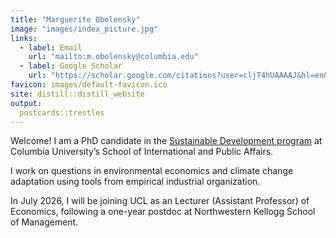 ```yaml
---
title: "Marguerite Obolensky"
image: "images/index_picture.jpg"
links:
  - label: Email
    url: "mailto:m.obolensky@columbia.edu"
  - label: Google Scholar
    url: "https://scholar.google.com/citations?user=cljT4hUAAAAJ&hl=en&oi=ao"
favicon: images/default-favicon.ico
site: distill::distill_website
output: 
  postcards::trestles
---
```


Welcome! I am a PhD candidate in the [Sustainable Development program](https://www.sipa.columbia.edu/academics/programs/phd-sustainable-development) at Columbia University's School of International and Public Affairs. 



I work on questions in environmental economics and climate change adaptation using tools from empirical industrial organization. \

In July 2026, I will be joining UCL as an Lecturer (Assistant Professor) of Economics, following a one-year postdoc at Northwestern Kellogg School of Management.

<!---
You can find my JMP [here](https://margueriteobolensky.github.io/content/working_papers/obolensky_crop_insurance_JMP.pdf) and 
--->
<!---
I hold a Master's degree in Environmental Economics and Climate Change from the London School of Economics and a Bachelor's degree from Ecole Polytechnique, France. Prior to my PhD, I worked as a consultant in disaster risk management at the World Bank.
--->

</br>
</br>
</br>
</br>

